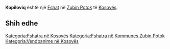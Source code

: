 {{Fshat në Kosovës
 | Emri                = Kopiloviq
| sqi_D_name = Kopiloviq
| sqi_D_FULL_NAME_RO = Kopiloviq
| sqi_D_FULL_NAME_ND_RO = Kopiloviq
| sqi_D_SORT_NAME_RG = KOPILOVIQ
| sqi_D_FULL_NAME_RG = Kopiloviq
| sqi_D_FULL_NAME_ND_RG = Kopiloviq
| srp_N_name = Kopilovići
| srp_N_FULL_NAME_RO = Kopilovići
| srp_N_FULL_NAME_ND_RO = Kopilovici
| srp_N_SORT_NAME_RG = KOPILOVICI
| srp_N_FULL_NAME_RG = Kopilovići
| srp_N_FULL_NAME_ND_RG = Kopilovici
| srp_NS_name = Копиловићи
| srp_NS_FULL_NAME_RO = Копиловићи
| srp_NS_FULL_NAME_ND_RO = Копиловићи
| srp_NS_SORT_NAME_RG = КОПИЛОВИЋИ
| srp_NS_FULL_NAME_RG = Копиловићи
| srp_NS_FULL_NAME_ND_RG = Копиловићи
| srp_V_name = Kopiloviće
| srp_V_FULL_NAME_RO = Kopiloviće
| srp_V_FULL_NAME_ND_RO = Kopilovice
| srp_V_SORT_NAME_RG = KOPILOVICE
| srp_V_FULL_NAME_RG = Kopiloviće
| srp_V_FULL_NAME_ND_RG = Kopilovice
| srp_VS_name = Копиловиће
| srp_VS_FULL_NAME_RO = Копиловиће
| srp_VS_FULL_NAME_ND_RO = Копиловиће
| srp_VS_SORT_NAME_RG = КОПИЛОВИЋЕ
| srp_VS_FULL_NAME_RG = Копиловиће
| srp_VS_FULL_NAME_ND_RG = Копиловиће

 | Emri (Rasa dhanore) = 
 | Figura              = 
 | Shteti              = Kosovo
 | Komuna              = Zubin Potok
 | Kodi postar         = 
 | Sipërfaqja          = 

 | Popullsia           = 

 | Regj. i popullsisë  = 
 | Dend. e popullsisë  = 
 | Faqja zyrtare       = 
 <!--- Koordinatat ----> 
 | Gjerësia            = 42.960556
 | Gjatësia            = 20.611111
 | Lartësia            = 
}}
'''Kopiloviq''' është një [[Fshat]] në [[Zubin Potok]] të [[Kosovës]].

<!-- == Gjeografia == -->
<!-- == Historia == -->
<!-- == Demografia == -->
== Shih edhe ==
{{Komuna Zubin Potok}}
{{Kosovo-Administrata-Cung}}

[[Kategoria:Fshatra në Kosovës]]
[[Kategoria:Fshatra në Kommunes Zubin Potok]]
[[Kategoria:Vendbanime në Kosovës]]